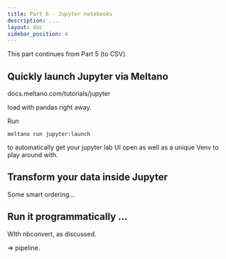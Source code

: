 ```yaml
---
title: Part 6 - Jupyter notebooks
description: ...
layout: doc
sidebar_position: 4
---
```

This part continues from Part 5 (to CSV).


## Quickly launch Jupyter via Meltano
docs.meltano.com/tutorials/jupyter

load with pandas right away.


Run

``` meltano run jupyter:launch ```

to automatically get your jupyter lab UI open as well as a unique Venv to play around with.

## Transform your data inside Jupyter

Some smart ordering...

## Run it programmatically ...

WIth nbconvert, as discussed.

=> pipeline.
